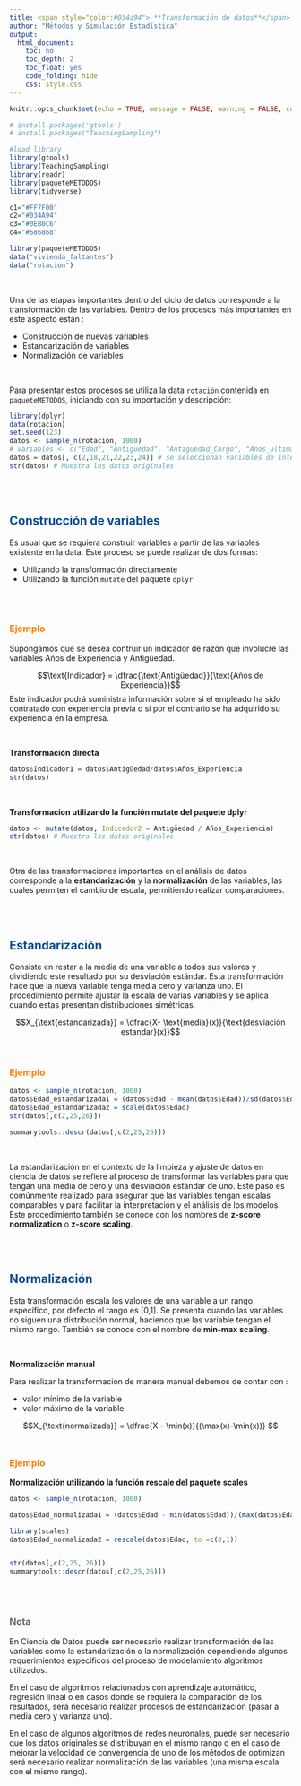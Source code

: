 ---
title: <span style="color:#034a94"> **Transformación de datos**</span>
author: "Métodos y Simulación Estadística"
output:
  html_document:
    toc: no
    toc_depth: 2
    toc_float: yes
    code_folding: hide
    css: style.css
---

```{r setup, include=FALSE}
knitr::opts_chunk$set(echo = TRUE, message = FALSE, warning = FALSE, comment = NA)

# install.packages('gtools')
# install.packages("TeachingSampling")

#load library
library(gtools)
library(TeachingSampling)
library(readr)
library(paqueteMETODOS)
library(tidyverse)

c1="#FF7F00"
c2="#034A94"
c3="#0EB0C6"
c4="#686868"

library(paqueteMETODOS)
data("vivienda_faltantes")
data("rotacion")
```

<br/>

Una de las etapas importantes dentro del ciclo de datos corresponde a la transformación de las variables. Dentro de los procesos más importantes en este aspecto están :

* Construcción de nuevas variables
* Estandarización de variables
* Normalización de variables

<br/>

Para presentar estos procesos se utiliza la data `rotación` contenida en `paqueteMETODOS`, iniciando con su importación y descripción:


```{r}
library(dplyr)
data(rotacion)
set.seed(123)
datos <- sample_n(rotacion, 1000)
# variables <- c("Edad", "Antigüedad", "Antigüedad_Cargo", "Años_ultima_promoción", "Años_a_cargo_con_mismo_jefe")
datos = datos[, c(2,18,21,22,23,24)] # se seleccionan variables de interes para facilitar su visualización
str(datos) # Muestra los datos originales
```

<br/><br/>

## <span style="color:#034a94"> **Construcción de variables**</span>

Es usual que se requiera construir variables a partir de las variables existente en la data. Este proceso se puede realizar de dos formas:

* Utilizando la transformación directamente 
* Utilizando la función `mutate`  del paquete `dplyr` 

<br/><br/>

### <span style="color:#FF7F00"> **Ejemplo** </span>

Supongamos que se desea contruir un indicador de razón que involucre las variables Años de Experiencia y Antigüedad.

$$\text{Indicador} = \dfrac{\text{Antigüedad}}{\text{Años de Experiencia}}$$
Este indicador podrá suministra información sobre si el empleado ha sido contratado con experiencia previa o si por el contrario se ha adquirido su experiencia en la empresa. 


<br/>

**Transformación directa**

```{r}
datos$Indicador1 = datos$Antigüedad/datos$Años_Experiencia
str(datos) 
```

<br/>

**Transformacion utilizando la función mutate del paquete dplyr**

```{r}
datos <- mutate(datos, Indicador2 = Antigüedad / Años_Experiencia)
str(datos) # Muestra los datos originales
```

<br/>

Otra de las transformaciones importantes en el análisis de datos corresponde a la **estandarización** y la **normalización**  de las variables, las cuales permiten el cambio de escala, permitiendo realizar comparaciones.

<br/><br/>

## <span style="color:#034a94"> **Estandarización**</span>

Consiste en restar a la media de una variable a todos sus valores y dividiendo este resultado por su desviación estándar. Esta transformación hace que la nueva variable tenga media cero y varianza uno. El procedimiento permite ajustar la escala de varias variables y se aplica cuando estas presentan distribuciones simétricas. 


$$X_{\text{estandarizada}} = \dfrac{X- \text{media}(x)}{\text{desviación estandar}(x)}$$

<br/>

### <span style="color:#FF7F00"> **Ejemplo** </span> 

```{r}
datos <- sample_n(rotacion, 1000)
datos$Edad_estandarizada1 = (datos$Edad - mean(datos$Edad))/sd(datos$Edad)
datos$Edad_estandarizada2 = scale(datos$Edad)
str(datos[,c(2,25,26)]) 

summarytools::descr(datos[,c(2,25,26)])

```


<br/>

La estandarización en el contexto de la limpieza y ajuste de datos en ciencia de datos se refiere al proceso de transformar las variables para que tengan una media de cero y una desviación estándar de uno. Este paso es comúnmente realizado para asegurar que las variables tengan escalas comparables y para facilitar la interpretación y el análisis de los modelos. Este procedimiento también se conoce con los nombres de **z-score normalization** o **z-score scaling**.

<br/><br/>

## <span style="color:#034a94"> **Normalización**</span>

Esta transformación escala los valores de una variable a un rango específico, por defecto el rango es [0,1]. Se presenta cuando las variables no siguen una distribución normal, haciendo que las variable tengan el mismo rango. También se conoce con el nombre de  **min-max scaling**.

<br/>

**Normalización manual**

Para realizar la transformación de manera manual debemos de contar con :

* valor mínimo de la variable
* valor máximo de la variable



$$X_{\text{normalizada}} = \dfrac{X - \min(x)}{(\max(x)-\min(x))} $$
<br/>

### <span style="color:#FF7F00"> **Ejemplo** </span> 


**Normalización utilizando la función rescale del paquete scales**


```{r}
datos <- sample_n(rotacion, 1000)

datos$Edad_normalizada1 = (datos$Edad - min(datos$Edad))/(max(datos$Edad)-min(datos$Edad))

library(scales)
datos$Edad_normalizada2 = rescale(datos$Edad, to =c(0,1))


str(datos[,c(2,25, 26)])
summarytools::descr(datos[,c(2,25,26)])
```

<br/><br/>

<div class="content-box-gray">
### <span style="color:#686868"> **Nota** </span>

En Ciencia de Datos puede ser necesario realizar transformación de las variables como la estandarización o la normalización dependiendo algunos requerimientos específicos del proceso de modelamiento algoritmos utilizados.


En el caso de algoritmos relacionados con aprendizaje automático, regresión lineal o en casos donde se requiera la comparación de los resultados, será necesario realizar procesos de estandarización (pasar a media cero y varianza uno).


En el caso de algunos algoritmos de redes neuronales, puede ser necesario que los datos originales se distribuyan en el mismo rango o en el caso de mejorar la velocidad de convergencia de uno de los métodos de optimizan será necesario realizar normalización de las variables (una misma escala con el mismo rango). 


</div>